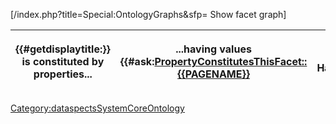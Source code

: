 [{{SERVER}}{{SCRIPTPATH}}/index.php?title=Special:OntologyGraphs&sfp={{PAGENAMEE}} Show facet graph]

{|class="sortable wikitable smwtable jquery-tablesorter" width=100%
!{{#getdisplaytitle:{{PAGENAME}}}} is constituted by properties...
!...having values
{{#ask:[[PropertyConstitutesThisFacet::{{PAGENAME}}]]
|?HavingThesePropertyValues
|format=template
|template=PropertyConstellationsTableRow
}}
|}<noinclude>[[Category:dataspectsSystemCoreOntology]]</noinclude>
